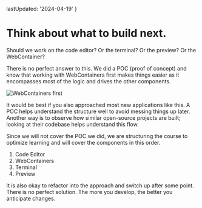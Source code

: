 
  lastUpdated: '2024-04-19'
}

# Think about what to build next.

Should we work on the code editor? Or the terminal? Or the preview? Or the WebContainer?

There is no perfect answer to this. We did a POC (proof of concept) and know that working with WebContainers first makes things easier as it encompasses most of the logic and drives the other components.

![WebContainers first](./assets/thinking-on-what-to-build-next-1.webp)

It would be best if you also approached most new applications like this. A POC helps understand the structure well to avoid messing things up later. Another way is to observe how similar open-source projects are built; looking at their codebase helps understand this flow.

Since we will not cover the POC we did, we are structuring the course to optimize learning and will cover the components in this order.

1. Code Editor
2. WebContainers
3. Terminal
4. Preview

<Callout>
  It is also okay to refactor into the approach and switch up after some point.
  There is no perfect solution. The more you develop, the better you anticipate
  changes.
</Callout>
